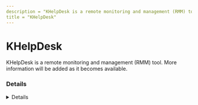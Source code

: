 ```yaml
---
description = "KHelpDesk is a remote monitoring and management (RMM) tool. More information will be added as it becomes available."
title = "KHelpDesk"
---
```




# KHelpDesk

KHelpDesk is a remote monitoring and management (RMM) tool. More information will be added as it becomes available.

### Details
<Details author={""}
         category={""}
         created={""}
         website={""}
         lastModified={"2/26/2024"}
         privileges={""}
         free={ false }
         verification={ false }
/>

#### Installation Paths
<Card code={ ["KHelpDesk.exe"] }/>





### Forensic Artifacts




#### Network Artifacts
<EuiSpacer size="xl"/>
<NetworkArtifactsTable data={ [{"Description": "Known remote domains", "Domains": ["*.khelpdesk.com.br"], "Ports": []}] }/>




### Detections
- Detects potential network activity of KHelpDesk RMM tool
  - [Sigma Rule](https://github.com/magicsword-io/LOLRMM/blob/main/detections/sigma/khelpdesk_network_sigma.yml)
- Detects potential processes activity of KHelpDesk RMM tool
  - [Sigma Rule](https://github.com/magicsword-io/LOLRMM/blob/main/detections/sigma/khelpdesk_processes_sigma.yml)

### References
- [https://www.khelpdesk.com.br/en-us](https://www.khelpdesk.com.br/en-us)

